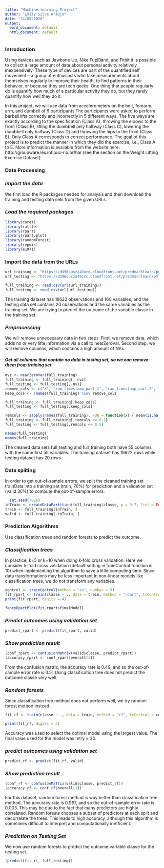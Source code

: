 ---
title: "Machine learning Project"
author: "Emily Silva Araujo"
date: "24/05/2020"
output:
  word_document: default
  html_document: default
---


### **Introduction**

  Using devices such as Jawbone Up, Nike FuelBand, and Fitbit it is possible to collect a large amount of data about personal activity relatively inexpensively. These type of devices are part of the quantified self movement – a group of enthusiasts who take measurements about themselves regularly to improve their health, to find patterns in their behavior, or because they are tech geeks. One thing that people regularly do is quantify how much of a particular activity they do, but they rarely quantify how well they do it. 

  In this project, we will use data from accelerometers on the belt, forearm, arm, and dumbell of 6 participants.The participants were asked to perform barbell lifts correctly and incorrectly in 5 different ways. The five ways are exactly according to the specification (Class A), throwing the elbows to the front (Class B), lifting the dumbbell only halfway (Class C), lowering the dumbbell only halfway (Class D) and throwing the hips to the front (Class E). Only Class A corresponds to correct performance. 
  The goal of this project is to predict the manner in which they did the exercise, i.e., Class A to E.
  More information is available from the website here: http://groupware.les.inf.puc-rio.br/har (see the section on the Weight Lifting Exercise Dataset).

### **Data Processing**
### *Import the data*

  We first load the R packages needed for analysis and then download the training and testing data sets from the given URLs.

### *Load the required packages*


```{r, echo= TRUE}
library(caret)
library(rattle)
library(rpart)
library(rpart.plot)
library(randomForest)
library(repmis)
library(e1071)

```
### **Import the data from the URLs**

```{r, echo=TRUE}
url_training <- "https://d396qusza40orc.cloudfront.net/predmachlearn/pml-training.csv"
url_testing <- "https://d396qusza40orc.cloudfront.net/predmachlearn/pml-testing.csv"

full_training <- read.csv(url(url_training))
full_testing <- read.csv(url(url_testing))

```
  The training dataset has 19622 observations and 160 variables, and the testing data set contains 20 observations and the same variables as the training set. We are trying to predict the outcome of the variable classe in the training set.

### *Preprocessing*

 We will remove unnecessary data in two steps. First, we remove data, which adds no or very litte information via a call to nearZeroVar. 
Second step, we will remove columns, which contains a high amount of NAs. 

#### *Get all columns that contain no data in testing set, so we can remove them from training set*

```{r, echo=TRUE}
nvz <- nearZeroVar(full_training)
full_training <- full_training[,-nvz]
full_testing <- full_testing[,-nvz]
remove_cols <- c("X", "raw_timestamp_part_1", "raw_timestamp_part_2", "cvtd_timestamp", "problem_id")
keep_cols <- !names(full_training) %in% remove_cols

full_training <- full_training[,keep_cols]
full_testing <- full_testing[,keep_cols]

remcols <- sapply(names(full_training), FUN = function(x) { mean(is.na(full_training[x])) })
full_training <- full_training[,remcols <= 0.5]
full_testing <- full_testing[,remcols <= 0.5]

names(full_testing)
names(full_training)

```

  The cleaned data sets full_testing and full_training both have 55 columns with the same first 55 variables.
  The training dataset has 19622 rows while testing dataset has 20 rows.

### **Data spliting**

  In order to get out-of-sample errors, we split the cleaned training set trainData into a training set (train, 70%) for prediction and a validation set (valid 30%) to compute the out-of-sample errors.
```{r, echo=TRUE} 
  set.seed(7826) 
inTrain <- createDataPartition(full_training$classe, p = 0.7, list = FALSE)
train <- full_training[inTrain, ]
valid <- full_training[-inTrain, ]

```
### **Prediction Algorithms**

Use classification trees and random forests to predict the outcome.

### *Classification trees*

  In practice, k=5 or k=10 when doing k-fold cross validation. Here we consider 5-fold cross validation (default setting in trainControl function is 10) when implementing the algorithm to save a little computing time. Since data transformations may be less important in non-linear models like classification trees, we do not transform any variables.

```{r, echo=TRUE} 
control <- trainControl(method = "cv", number = 5)
fit_rpart <- train(classe ~ ., data = train, method = "rpart", trControl = control)
print(fit_rpart, digits = 4)

fancyRpartPlot(fit_rpart$finalModel)
```
### *Predict outcomes using validation set*

```{r, echo=TRUE} 
predict_rpart <- predict(fit_rpart, valid)
```

### *Show prediction result*
```{r, echo=TRUE} 
(conf_rpart <- confusionMatrix(valid$classe, predict_rpart))
(accuracy_rpart <- conf_rpart$overall[1])
```

  From the confusion matrix, the accuracy rate is 0.49, and so the out-of-sample error rate is 0.51.Using classification tree does not predict the outcome classe very well.
  
### *Random forests*

 Since classification tree method does not perform well, we try random forest method instead.

```{r, echo=TRUE} 
fit_rf <- train(classe ~ ., data = train, method = "rf", trControl = control)

print(fit_rf, digits = 4)
```
Accuracy was used to select the optimal model using  the largest value. The final value used for the model was mtry = 30.

### *predict outcomes using validation set*
```{r, echo=TRUE} 
predict_rf <- predict(fit_rf, valid)
```
### *Show prediction result*
```{r, echo=TRUE} 

(conf_rf <- confusionMatrix(valid$classe, predict_rf))
(accuracy_rf <- conf_rf$overall[1])
```

  For this dataset, random forest method is way better than classification tree method. The accuracy rate is 0.997, and so the out-of-sample error rate is 0.003. 
  This may be due to the fact that many predictors are highly correlated. Random forests chooses a subset of predictors at each split and decorrelate the trees. This leads to high accuracy, although this algorithm is sometimes difficult to interpret and computationally inefficient.

### *Prediction on Testing Set*

  We now use random forests to predict the outcome variable classe for the testing set.
```{r, echo=TRUE} 

(predict(fit_rf, full_testing))
```



